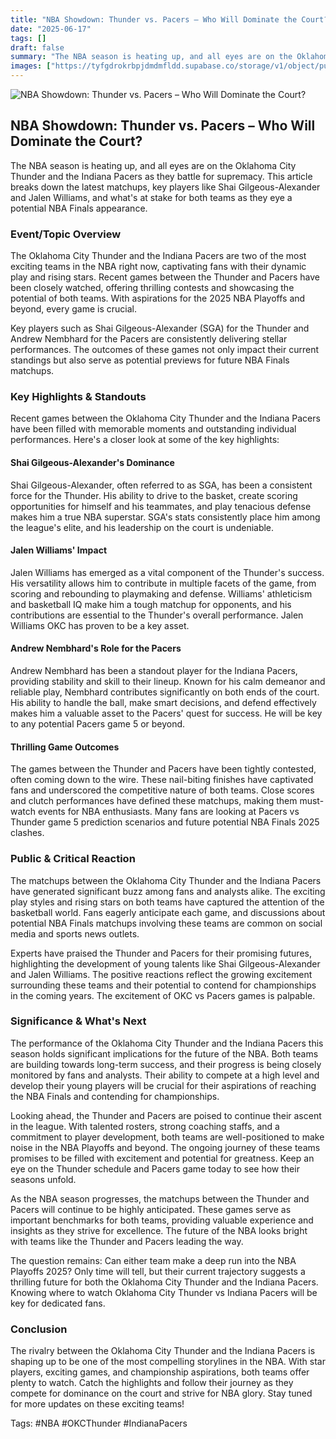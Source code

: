 ```yaml
---
title: "NBA Showdown: Thunder vs. Pacers – Who Will Dominate the Court?"
date: "2025-06-17"
tags: []
draft: false
summary: "The NBA season is heating up, and all eyes are on the Oklahoma City Thunder and the Indiana Pacers as they battle for supremacy. This article breaks down the latest matchups, key players like Shai Gilgeous-Alexander and Jalen Williams, and what's at stake for both teams as they eye a potential NBA Finals appearance."
images: ["https://tyfgdrokrbpjdmdmfldd.supabase.co/storage/v1/object/public/image/2025-06-17-00-03-38-306-04-00.jpg"]
---
```




![NBA Showdown: Thunder vs. Pacers – Who Will Dominate the Court?](https://tyfgdrokrbpjdmdmfldd.supabase.co/storage/v1/object/public/image/2025-06-17-00-03-38-306-04-00.jpg)

## NBA Showdown: Thunder vs. Pacers – Who Will Dominate the Court?

The NBA season is heating up, and all eyes are on the Oklahoma City Thunder and the Indiana Pacers as they battle for supremacy. This article breaks down the latest matchups, key players like Shai Gilgeous-Alexander and Jalen Williams, and what's at stake for both teams as they eye a potential NBA Finals appearance.

### Event/Topic Overview

The Oklahoma City Thunder and the Indiana Pacers are two of the most exciting teams in the NBA right now, captivating fans with their dynamic play and rising stars. Recent games between the Thunder and Pacers have been closely watched, offering thrilling contests and showcasing the potential of both teams. With aspirations for the 2025 NBA Playoffs and beyond, every game is crucial.

Key players such as Shai Gilgeous-Alexander (SGA) for the Thunder and Andrew Nembhard for the Pacers are consistently delivering stellar performances. The outcomes of these games not only impact their current standings but also serve as potential previews for future NBA Finals matchups.

### Key Highlights & Standouts

Recent games between the Oklahoma City Thunder and the Indiana Pacers have been filled with memorable moments and outstanding individual performances. Here's a closer look at some of the key highlights:

#### Shai Gilgeous-Alexander's Dominance

Shai Gilgeous-Alexander, often referred to as SGA, has been a consistent force for the Thunder. His ability to drive to the basket, create scoring opportunities for himself and his teammates, and play tenacious defense makes him a true NBA superstar. SGA's stats consistently place him among the league's elite, and his leadership on the court is undeniable.

#### Jalen Williams' Impact

Jalen Williams has emerged as a vital component of the Thunder's success. His versatility allows him to contribute in multiple facets of the game, from scoring and rebounding to playmaking and defense. Williams' athleticism and basketball IQ make him a tough matchup for opponents, and his contributions are essential to the Thunder's overall performance. Jalen Williams OKC has proven to be a key asset.

#### Andrew Nembhard's Role for the Pacers

Andrew Nembhard has been a standout player for the Indiana Pacers, providing stability and skill to their lineup. Known for his calm demeanor and reliable play, Nembhard contributes significantly on both ends of the court. His ability to handle the ball, make smart decisions, and defend effectively makes him a valuable asset to the Pacers' quest for success. He will be key to any potential Pacers game 5 or beyond.

#### Thrilling Game Outcomes

The games between the Thunder and Pacers have been tightly contested, often coming down to the wire. These nail-biting finishes have captivated fans and underscored the competitive nature of both teams. Close scores and clutch performances have defined these matchups, making them must-watch events for NBA enthusiasts. Many fans are looking at Pacers vs Thunder game 5 prediction scenarios and future potential NBA Finals 2025 clashes.

### Public & Critical Reaction

The matchups between the Oklahoma City Thunder and the Indiana Pacers have generated significant buzz among fans and analysts alike. The exciting play styles and rising stars on both teams have captured the attention of the basketball world. Fans eagerly anticipate each game, and discussions about potential NBA Finals matchups involving these teams are common on social media and sports news outlets.

Experts have praised the Thunder and Pacers for their promising futures, highlighting the development of young talents like Shai Gilgeous-Alexander and Jalen Williams. The positive reactions reflect the growing excitement surrounding these teams and their potential to contend for championships in the coming years. The excitement of OKC vs Pacers games is palpable.

### Significance & What's Next

The performance of the Oklahoma City Thunder and the Indiana Pacers this season holds significant implications for the future of the NBA. Both teams are building towards long-term success, and their progress is being closely monitored by fans and analysts. Their ability to compete at a high level and develop their young players will be crucial for their aspirations of reaching the NBA Finals and contending for championships.

Looking ahead, the Thunder and Pacers are poised to continue their ascent in the league. With talented rosters, strong coaching staffs, and a commitment to player development, both teams are well-positioned to make noise in the NBA Playoffs and beyond. The ongoing journey of these teams promises to be filled with excitement and potential for greatness. Keep an eye on the Thunder schedule and Pacers game today to see how their seasons unfold.

As the NBA season progresses, the matchups between the Thunder and Pacers will continue to be highly anticipated. These games serve as important benchmarks for both teams, providing valuable experience and insights as they strive for excellence. The future of the NBA looks bright with teams like the Thunder and Pacers leading the way.

The question remains: Can either team make a deep run into the NBA Playoffs 2025? Only time will tell, but their current trajectory suggests a thrilling future for both the Oklahoma City Thunder and the Indiana Pacers. Knowing where to watch Oklahoma City Thunder vs Indiana Pacers will be key for dedicated fans.

### Conclusion

The rivalry between the Oklahoma City Thunder and the Indiana Pacers is shaping up to be one of the most compelling storylines in the NBA. With star players, exciting games, and championship aspirations, both teams offer plenty to watch. Catch the highlights and follow their journey as they compete for dominance on the court and strive for NBA glory. Stay tuned for more updates on these exciting teams!

Tags: #NBA #OKCThunder #IndianaPacers

